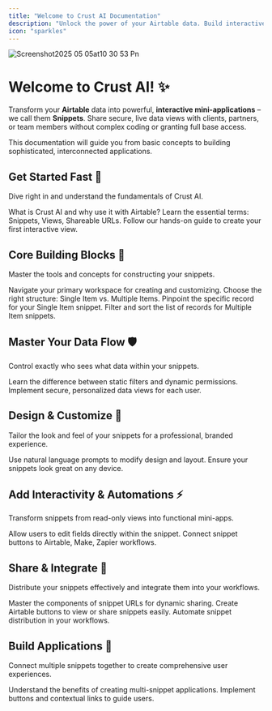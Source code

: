 ```yaml
---
title: "Welcome to Crust AI Documentation"
description: "Unlock the power of your Airtable data. Build interactive, secure, and shareable mini-applications in minutes."
icon: "sparkles"
---
```


![Screenshot2025 05 05at10 30 53 Pn](/Screenshot2025-05-05at10.30.53.png)

# Welcome to Crust AI\! ✨

Transform your **Airtable** data into powerful, **interactive mini-applications** – we call them **Snippets**. Share secure, live data views with clients, partners, or team members without complex coding or granting full base access.

This documentation will guide you from basic concepts to building sophisticated, interconnected applications.

## Get Started Fast 🚀

Dive right in and understand the fundamentals of Crust AI.

<CardGroup cols={3}>
  <Card title="Crust AI Overview" icon="target" href="/chapters/getting-started/crust-ai-overview">
    What is Crust AI and why use it with Airtable?
  </Card>
  <Card title="Key Concepts" icon="lightbulb" href="/chapters/getting-started/key-concepts">
    Learn the essential terms: Snippets, Views, Shareable URLs.
  </Card>
  <Card title="Build Your First Snippet" icon="rocket" href="/chapters/getting-started/quickstart-build-your-first-snippet">
    Follow our hands-on guide to create your first interactive view.
  </Card>
</CardGroup>

## Core Building Blocks 🧱

Master the tools and concepts for constructing your snippets.

<CardGroup cols={2}>
  <Card title="The Snippet Builder Interface" icon="wrench" href="/chapters/building-and-understanding-snippets/the-snippet-builder-interface">
    Navigate your primary workspace for creating and customizing.
  </Card>
  <Card title="Understanding Snippet Types" icon="list-minus" href="/chapters/building-and-understanding-snippets/understanding-snippet-types">
    Choose the right structure: Single Item vs. Multiple Items.
  </Card>
  <Card title="Selecting Data: Single Item" icon="scan" href="/chapters/selecting-which-data-to-display/selecting-a-record-for-single-item-snippets">
    Pinpoint the specific record for your Single Item snippet.
  </Card>
  <Card title="Selecting Data: Multiple Items" icon="filter" href="/chapters/selecting-which-data-to-display/setting-filters-and-sorting-for-multiple-items-snippets">
    Filter and sort the list of records for Multiple Item snippets.
  </Card>
</CardGroup>

## Master Your Data Flow 🛡️

Control exactly who sees what data within your snippets.

<CardGroup cols={2}>
  <Card title="Permission Mechanism" icon="shield" href="/chapters/controlling-data-access/understanding-the-permission-mechanism">
    Learn the difference between static filters and dynamic permissions.
  </Card>
  <Card title="User-Based Permissions" icon="circle-user" href="/chapters/controlling-data-access/user-based-permission-explained">
    Implement secure, personalized data views for each user.
  </Card>
</CardGroup>

## Design & Customize 🎨

Tailor the look and feel of your snippets for a professional, branded experience.

<CardGroup cols={2}>
  <Card title="Customize UI/UX with AI" icon="palette" href="/chapters/customizing-design-and-appearance/customizing-the-snippet-ui-ux">
    Use natural language prompts to modify design and layout.
  </Card>
  <Card title="Mobile & Desktop Responsiveness" icon="monitor-smartphone" href="/chapters/customizing-design-and-appearance/mobile-and-desktop-responsiveness">
    Ensure your snippets look great on any device.
  </Card>
</CardGroup>

## Add Interactivity & Automations ⚡

Transform snippets from read-only views into functional mini-apps.

<CardGroup cols={2}>
  <Card title="Interactive Elements" icon="square-dashed-mouse-pointer" href="/chapters/update-data-and-trigger-actions/adding-interactive-elements-to-update-data">
    Allow users to edit fields directly within the snippet.
  </Card>
  <Card title="Trigger Automations" icon="workflow" href="/chapters/update-data-and-trigger-actions/fire-an-automation-directly-from-a-snippet">
    Connect snippet buttons to Airtable, Make, Zapier workflows.
  </Card>
</CardGroup>

## Share & Integrate 🔗

Distribute your snippets effectively and integrate them into your workflows.

<CardGroup cols={3}>
  <Card title="Shareable URL Structure" icon="link-2" href="/chapters/sharing-your-snippets/understanding-the-shareable-url-structure">
    Master the components of snippet URLs for dynamic sharing.
  </Card>
  <Card title="Share from Airtable" icon="screen-share" href="/chapters/sharing-your-snippets/share-a-snippet-directly-from-airtable">
    Create Airtable buttons to view or share snippets easily.
  </Card>
  <Card title="Integrate with Make/Zapier" icon="zap" href="/chapters/sharing-your-snippets/integrate-a-snippet-in-a-make-or-zapier-flow">
    Automate snippet distribution in your workflows.
  </Card>
</CardGroup>

## Build Applications 🧩

Connect multiple snippets together to create comprehensive user experiences.

<CardGroup cols={2}>
  <Card title="Why Link Snippets?" icon="link" href="/chapters/navigating-between-snippets-for-building-robust-apps/why-link-snippets">
    Understand the benefits of creating multi-snippet applications.
  </Card>
  <Card title="Add Navigation Between Snippets" icon="layers-2" href="/chapters/navigating-between-snippets-for-building-robust-apps/how-to-add-navigation-to-snippets">
    Implement buttons and contextual links to guide users.
  </Card>
</CardGroup>